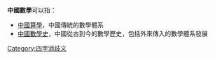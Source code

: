 
'''中國數學'''可以指：
* [[中國算學|中國算學]]，中國傳統的數學體系
* [[中國數學史|中國數學史]]，中國從古到今的數學歷史，包括外來傳入的數學體系發展
{{disambig}}

[[Category:四字消歧义|Category:四字消歧义]]